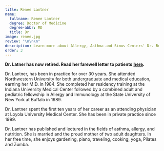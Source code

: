 ```yaml
---
title: Renee Lantner
name:
  fullname: Renee Lantner
  degree: Doctor of Medicine
  degree-abbr: MD
  title: Dr
image: renee.jpg
review: "\n\n\n"
description: Learn more about Allergy, Asthma and Sinus Centers' Dr. Renee Latner.
order: 3
---
```

**Dr. Latner has now retired. Read her farewell letter to patients** [**here**](https://www.aascmed.com/service-updates/2025/02/dr-lantner-retirement/)**.**




Dr. Lantner, has been in practice for over 30 years. She attended Northwestern University for both undergraduate and medical education, earning her M.D. in 1984. She completed her residency training at the Indiana University Medical Center followed by a combined adult and pediatric fellowship in Allergy and Immunology at the State University of New York at Buffalo in 1989.

Dr. Lantner spent the first ten years of her career as an attending physician at Loyola University Medical Center. She has been in private practice since 1999.

Dr. Lantner has published and lectured in the fields of asthma, allergy, and nutrition. She is married and the proud mother of two adult daughters. In her free time, she enjoys gardening, piano, traveling, cooking, yoga, Pilates and Zumba.

<ContactBanner />
